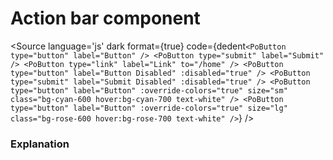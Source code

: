 # Action bar component




<Description of={PoButton} />

<Canvas withToolbar>
    <div className="flex space-x-3 items-center">
    <Story id="components-button--button" />
    <Story id="components-button--small" />
    <Story id="components-button--medium" />
    <Story id="components-button--large" />
    <Story id="components-button--color-change" />
    </div>
</Canvas>

<Source
  language='js'
  dark
  format={true}
  code={dedent`
    <PoButton type="button" label="Button" />
    <PoButton type="submit" label="Submit" />
    <PoButton type="link" label="Link" to="/home" />
    <PoButton type="button" label="Button Disabled" :disabled="true" />
    <PoButton type="submit" label="Submit Disabled" :disabled="true" />
    <PoButton type="button" label="Button" :override-colors="true" size="sm" class="bg-cyan-600 hover:bg-cyan-700 text-white" />
    <PoButton type="button" label="Button" :override-colors="true" size="lg" class="bg-rose-600 hover:bg-rose-700 text-white" />
  `}
/>

### Explanation

<ArgsTable of={PoButton} />
